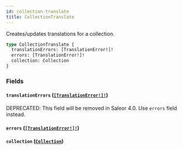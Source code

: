 ```yaml
---
id: collection-translate
title: CollectionTranslate
---
```


Creates/updates translations for a collection.

```graphql
type CollectionTranslate {
  translationErrors: [TranslationError!]!
  errors: [TranslationError!]!
  collection: Collection
}
```

### Fields

#### `translationErrors` ([`[TranslationError!]!`](/docs/developer/api-reference/objects/translation-error))

<span class="badge badge--warning">DEPRECATED: This field will be removed in Saleor 4.0. Use `errors` field instead.</span>

#### `errors` ([`[TranslationError!]!`](/docs/developer/api-reference/objects/translation-error))

#### `collection` ([`Collection`](/docs/developer/api-reference/objects/collection))
